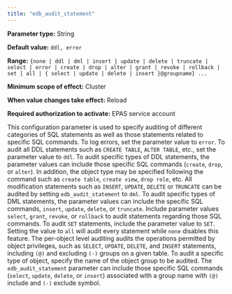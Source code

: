 ```yaml
---
title: "edb_audit_statement"
---
```


<div id="edb_audit_statement" class="registered_link"></div>

**Parameter type:** String

**Default value:** `ddl, error`

**Range:** `{none | ddl | dml | insert | update | delete | truncate | select | error | create | drop | alter | grant | revoke | rollback | set | all | { select | update | delete | insert }@groupname} ...`

**Minimum scope of effect:** Cluster

**When value changes take effect:** Reload

**Required authorization to activate:** EPAS service account

This configuration parameter is used to specify auditing of different categories of SQL statements as well as those statements related to specific SQL commands. To log errors, set the parameter value to `error`. To audit all DDL statements such as `CREATE TABLE`, `ALTER TABLE`, etc., set the parameter value to `ddl`. To audit specific types of DDL statements, the parameter values can include those specific SQL commands (`create`, `drop`, or `alter`). In addition, the object type may be specified following the command such as `create table`, `create view`, `drop role`, etc. All modification statements such as `INSERT`, `UPDATE`, `DELETE` or `TRUNCATE` can be audited by setting `edb_audit_statement` to `dml`. To audit specific types of DML statements, the parameter values can include the specific SQL commands, `insert`, `update`, `delete`, or `truncate`. Include parameter values `select`, `grant`, `revoke`, or `rollback` to audit statements regarding those SQL commands. To audit `SET` statements, include the parameter value to `SET`. Setting the value to `all` will audit every statement while `none` disables this feature.
The per-object level auditing audits the operations permitted by object privileges, such as `SELECT`, `UPDATE`, `DELETE`, and `INSERT` statements, including `(@)` and excluding `(-)` groups on a given table. To audit a specific type of object, specify the name of the object group to be audited. The `edb_audit_statement` parameter can include those specific SQL commands (`select`, `update`, `delete`, or `insert`) associated with a group name with `(@)` include and `(-)` exclude symbol.
